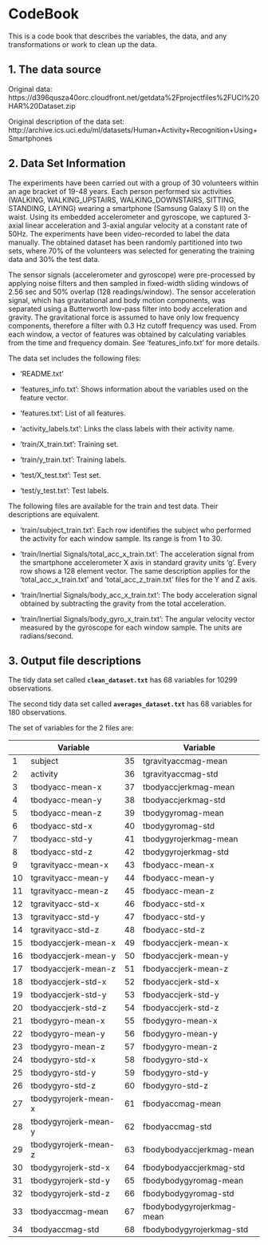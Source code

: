 
# CodeBook

This is a code book that describes the variables, the data, and any transformations or work to clean up the data.

## 1. The data source

Original data: https://d396qusza40orc.cloudfront.net/getdata%2Fprojectfiles%2FUCI%20HAR%20Dataset.zip

Original description of the data set: http://archive.ics.uci.edu/ml/datasets/Human+Activity+Recognition+Using+Smartphones

## 2. Data Set Information

The experiments have been carried out with a group of 30 volunteers within an age bracket of 19-48 years. Each person performed six activities (WALKING, WALKING_UPSTAIRS, WALKING_DOWNSTAIRS, SITTING, STANDING, LAYING) wearing a smartphone (Samsung Galaxy S II) on the waist. Using its embedded accelerometer and gyroscope, we captured 3-axial linear acceleration and 3-axial angular velocity at a constant rate of 50Hz. The experiments have been video-recorded to label the data manually. The obtained dataset has been randomly partitioned into two sets, where 70% of the volunteers was selected for generating the training data and 30% the test data. 

The sensor signals (accelerometer and gyroscope) were pre-processed by applying noise filters and then sampled in fixed-width sliding windows of 2.56 sec and 50% overlap (128 readings/window). The sensor acceleration signal, which has gravitational and body motion components, was separated using a Butterworth low-pass filter into body acceleration and gravity. The gravitational force is assumed to have only low frequency components, therefore a filter with 0.3 Hz cutoff frequency was used. From each window, a vector of features was obtained by calculating variables from the time and frequency domain. See 'features_info.txt' for more details. 

The data set includes the following files:

- 'README.txt'

- 'features_info.txt': Shows information about the variables used on the feature vector.

- 'features.txt': List of all features.

- 'activity_labels.txt': Links the class labels with their activity name.

- 'train/X_train.txt': Training set.

- 'train/y_train.txt': Training labels.

- 'test/X_test.txt': Test set.

- 'test/y_test.txt': Test labels.

The following files are available for the train and test data. Their descriptions are equivalent. 

- 'train/subject_train.txt': Each row identifies the subject who performed the activity for each window sample. Its range is from 1 to 30. 

- 'train/Inertial Signals/total_acc_x_train.txt': The acceleration signal from the smartphone accelerometer X axis in standard gravity units 'g'. Every row shows a 128 element vector. The same description applies for the 'total_acc_x_train.txt' and 'total_acc_z_train.txt' files for the Y and Z axis. 

- 'train/Inertial Signals/body_acc_x_train.txt': The body acceleration signal obtained by subtracting the gravity from the total acceleration. 

- 'train/Inertial Signals/body_gyro_x_train.txt': The angular velocity vector measured by the gyroscope for each window sample. The units are radians/second.

## 3. Output file descriptions

The tidy data set called **`clean_dataset.txt`** has 68 variables for 10299 observations.

The second tidy data set called **`averages_dataset.txt`** has 68 variables for 180 observations.

The set of variables for the 2 files are:

|  |Variable| |Variable|     
|--|--|--|---|
 1|subject	        |35|tgravityaccmag-mean	        |
 2|activity	        |36|tgravityaccmag-std	        |
 3|tbodyacc-mean-x	|37|tbodyaccjerkmag-mean	|
 4|tbodyacc-mean-y	|38|tbodyaccjerkmag-std	        |
 5|tbodyacc-mean-z	|39|tbodygyromag-mean	        |
 6|tbodyacc-std-x	|40|tbodygyromag-std	        |
 7|tbodyacc-std-y	|41|tbodygyrojerkmag-mean	|
 8|tbodyacc-std-z	|42|tbodygyrojerkmag-std	|
 9|tgravityacc-mean-x	|43|fbodyacc-mean-x	        |
10|tgravityacc-mean-y	|44|fbodyacc-mean-y	        |
11|tgravityacc-mean-z	|45|fbodyacc-mean-z	        |
12|tgravityacc-std-x	|46|fbodyacc-std-x	        |
13|tgravityacc-std-y	|47|fbodyacc-std-y	        |
14|tgravityacc-std-z	|48|fbodyacc-std-z	        |
15|tbodyaccjerk-mean-x	|49|fbodyaccjerk-mean-x	        |
16|tbodyaccjerk-mean-y	|50|fbodyaccjerk-mean-y	        |
17|tbodyaccjerk-mean-z	|51|fbodyaccjerk-mean-z	        |
18|tbodyaccjerk-std-x	|52|fbodyaccjerk-std-x	        |
19|tbodyaccjerk-std-y	|53|fbodyaccjerk-std-y	        |
20|tbodyaccjerk-std-z	|54|fbodyaccjerk-std-z	        |
21|tbodygyro-mean-x	|55|fbodygyro-mean-x	        |
22|tbodygyro-mean-y	|56|fbodygyro-mean-y	        |
23|tbodygyro-mean-z	|57|fbodygyro-mean-z	        |
24|tbodygyro-std-x	|58|fbodygyro-std-x	        |
25|tbodygyro-std-y	|59|fbodygyro-std-y	        |
26|tbodygyro-std-z	|60|fbodygyro-std-z	        |
27|tbodygyrojerk-mean-x	|61|fbodyaccmag-mean	        |
28|tbodygyrojerk-mean-y	|62|fbodyaccmag-std	        |
29|tbodygyrojerk-mean-z	|63|fbodybodyaccjerkmag-mean	|
30|tbodygyrojerk-std-x	|64|fbodybodyaccjerkmag-std	|
31|tbodygyrojerk-std-y	|65|fbodybodygyromag-mean	|
32|tbodygyrojerk-std-z	|66|fbodybodygyromag-std	|
33|tbodyaccmag-mean	|67|fbodybodygyrojerkmag-mean   |
34|tbodyaccmag-std	|68|fbodybodygyrojerkmag-std    |

